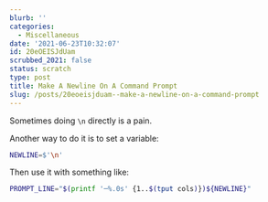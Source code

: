 ```yaml
---
blurb: ''
categories:
  - Miscellaneous
date: '2021-06-23T10:32:07'
id: 20eOEISJdUam
scrubbed_2021: false
status: scratch
type: post
title: Make A Newline On A Command Prompt
slug: /posts/20eoeisjduam--make-a-newline-on-a-command-prompt
---
```


Sometimes doing `\n` directly is a pain. 

Another way to do it is to set a variable:

```bash
NEWLINE=$'\n'
```

Then use it with something like:

```bash
PROMPT_LINE="$(printf '─%.0s' {1..$(tput cols)})${NEWLINE}"
```
